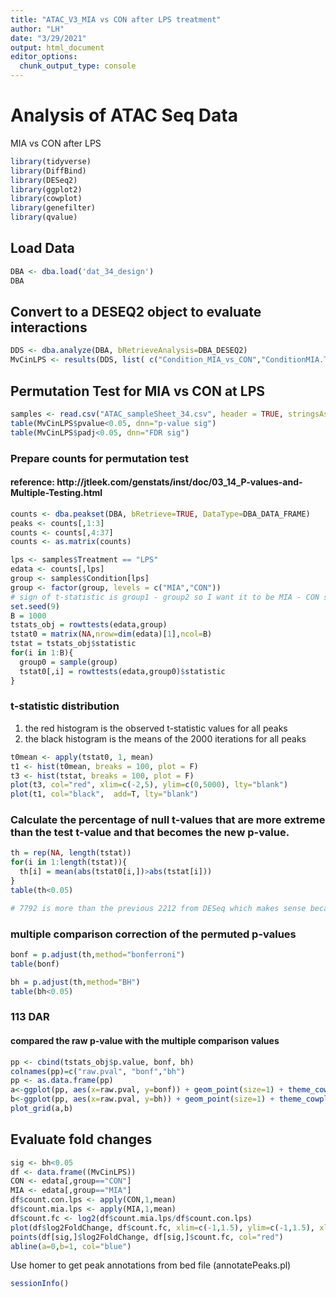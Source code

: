 ```yaml
---
title: "ATAC_V3_MIA vs CON after LPS treatment"
author: "LH"
date: "3/29/2021"
output: html_document
editor_options: 
  chunk_output_type: console
---
```


# Analysis of ATAC Seq Data
MIA vs CON after LPS
```r
library(tidyverse)
library(DiffBind)
library(DESeq2)
library(ggplot2)
library(cowplot)
library(genefilter)
library(qvalue)
```
## Load Data
```r
DBA <- dba.load('dat_34_design')
DBA
```
## Convert to a DESEQ2 object to evaluate interactions
```r
DDS <- dba.analyze(DBA, bRetrieveAnalysis=DBA_DESEQ2)
MvCinLPS <- results(DDS, list( c("Condition_MIA_vs_CON","ConditionMIA.TreatmentLPS")))
```

## Permutation Test for MIA vs CON at LPS
```r
samples <- read.csv("ATAC_sampleSheet_34.csv", header = TRUE, stringsAsFactors = TRUE)
table(MvCinLPS$pvalue<0.05, dnn="p-value sig")
table(MvCinLPS$padj<0.05, dnn="FDR sig")
```

### Prepare counts for permutation test
#### reference: http://jtleek.com/genstats/inst/doc/03_14_P-values-and-Multiple-Testing.html
```r
counts <- dba.peakset(DBA, bRetrieve=TRUE, DataType=DBA_DATA_FRAME)
peaks <- counts[,1:3]
counts <- counts[,4:37]
counts <- as.matrix(counts)
```
```r
lps <- samples$Treatment == "LPS"
edata <- counts[,lps]
group <- samples$Condition[lps]
group <- factor(group, levels = c("MIA","CON"))
# sign of t-statistic is group1 - group2 so I want it to be MIA - CON so if + = up, - =down
set.seed(9)
B = 1000
tstats_obj = rowttests(edata,group)
tstat0 = matrix(NA,nrow=dim(edata)[1],ncol=B)
tstat = tstats_obj$statistic
for(i in 1:B){
  group0 = sample(group)
  tstat0[,i] = rowttests(edata,group0)$statistic
}
```

### t-statistic distribution
1. the red histogram is the observed t-statistic values for all peaks
2. the black histogram is the means of the 2000 iterations for all peaks
```r
t0mean <- apply(tstat0, 1, mean)
t1 <- hist(t0mean, breaks = 100, plot = F)
t3 <- hist(tstat, breaks = 100, plot = F)
plot(t3, col="red", xlim=c(-2,5), ylim=c(0,5000), lty="blank")
plot(t1, col="black",  add=T, lty="blank")
```

### Calculate the percentage of null t-values that are more extreme than the test t-value and that becomes the new p-value. 
```r
th = rep(NA, length(tstat))
for(i in 1:length(tstat)){
  th[i] = mean(abs(tstat0[i,])>abs(tstat[i]))
}
table(th<0.05)

# 7792 is more than the previous 2212 from DESeq which makes sense because its taking each comparison from its own null distribution. 
```

### multiple comparison correction of the permuted p-values
```r
bonf = p.adjust(th,method="bonferroni")
table(bonf)

bh = p.adjust(th,method="BH")
table(bh<0.05)
```

### 113 DAR
#### compared the raw p-value with the multiple comparison values
```r
pp <- cbind(tstats_obj$p.value, bonf, bh)
colnames(pp)=c("raw.pval", "bonf","bh")
pp <- as.data.frame(pp)
a<-ggplot(pp, aes(x=raw.pval, y=bonf)) + geom_point(size=1) + theme_cowplot()
b<-ggplot(pp, aes(x=raw.pval, y=bh)) + geom_point(size=1) + theme_cowplot()
plot_grid(a,b)
```

## Evaluate fold changes
```r
sig <- bh<0.05
df <- data.frame((MvCinLPS))
CON <- edata[,group=="CON"]
MIA <- edata[,group=="MIA"]
df$count.con.lps <- apply(CON,1,mean)
df$count.mia.lps <- apply(MIA,1,mean)
df$count.fc <- log2(df$count.mia.lps/df$count.con.lps)
plot(df$log2FoldChange, df$count.fc, xlim=c(-1,1.5), ylim=c(-1,1.5), xlab="DiffBind Fold Change",ylab="Fold Change by Count")
points(df[sig,]$log2FoldChange, df[sig,]$count.fc, col="red")
abline(a=0,b=1, col="blue")
```

Use homer to get peak annotations from bed file (annotatePeaks.pl)
```r
sessionInfo()
```